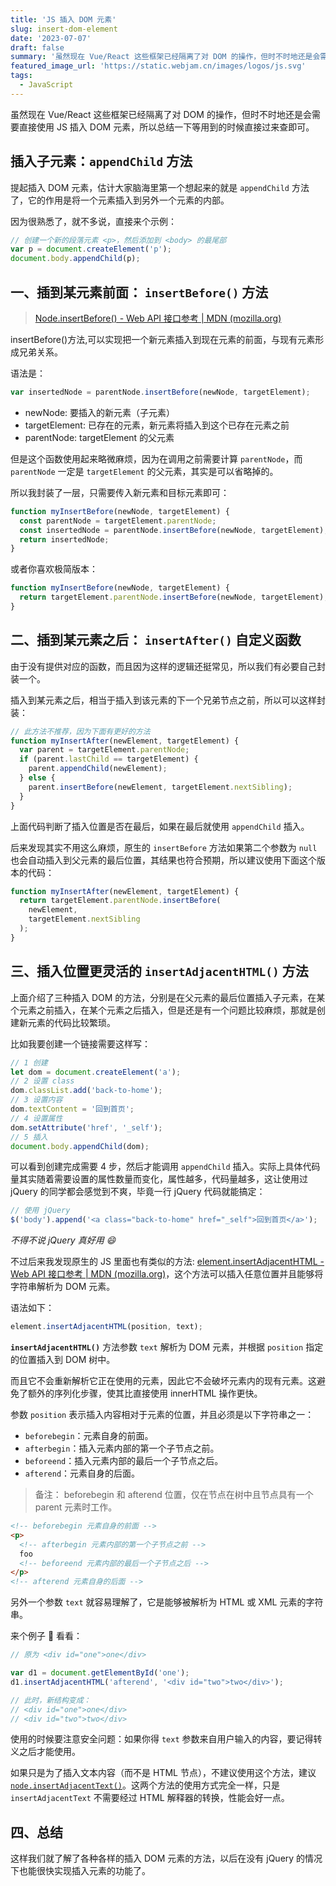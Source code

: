 ```yaml
---
title: 'JS 插入 DOM 元素'
slug: insert-dom-element
date: '2023-07-07'
draft: false
summary: '虽然现在 Vue/React 这些框架已经隔离了对 DOM 的操作，但时不时地还是会需要直接使用 JS 插入 DOM 元素，所以总结一下等用到的时候直接过来查即可。'
featured_image_url: 'https://static.webjam.cn/images/logos/js.svg'
tags:
  - JavaScript
---
```


虽然现在 Vue/React 这些框架已经隔离了对 DOM 的操作，但时不时地还是会需要直接使用 JS 插入 DOM 元素，所以总结一下等用到的时候直接过来查即可。

## 插入子元素：`appendChild` 方法

提起插入 DOM 元素，估计大家脑海里第一个想起来的就是 `appendChild` 方法了，它的作用是将一个元素插入到另外一个元素的内部。

因为很熟悉了，就不多说，直接来个示例：

```js
// 创建一个新的段落元素 <p>，然后添加到 <body> 的最尾部
var p = document.createElement('p');
document.body.appendChild(p);
```

## 一、插到某元素前面： `insertBefore()` 方法

> [Node.insertBefore() - Web API 接口参考 | MDN (mozilla.org)](https://developer.mozilla.org/zh-CN/docs/Web/API/Node/insertBefore)

insertBefore()方法,可以实现把一个新元素插入到现在元素的前面，与现有元素形成兄弟关系。

语法是：

```js
var insertedNode = parentNode.insertBefore(newNode, targetElement);
```

- newNode: 要插入的新元素（子元素）
- targetElement: 已存在的元素，新元素将插入到这个已存在元素之前
- parentNode: targetElement 的父元素

但是这个函数使用起来略微麻烦，因为在调用之前需要计算 `parentNode`，而 `parentNode` 一定是 `targetElement` 的父元素，其实是可以省略掉的。

所以我封装了一层，只需要传入新元素和目标元素即可：

```js
function myInsertBefore(newNode, targetElement) {
  const parentNode = targetElement.parentNode;
  const insertedNode = parentNode.insertBefore(newNode, targetElement);
  return insertedNode;
}
```

或者你喜欢极简版本：

```js
function myInsertBefore(newNode, targetElement) {
  return targetElement.parentNode.insertBefore(newNode, targetElement);
}
```

## 二、插到某元素之后： `insertAfter()` 自定义函数

由于没有提供对应的函数，而且因为这样的逻辑还挺常见，所以我们有必要自己封装一个。

插入到某元素之后，相当于插入到该元素的下一个兄弟节点之前，所以可以这样封装：

```js
// 此方法不推荐，因为下面有更好的方法
function myInsertAfter(newElement, targetElement) {
  var parent = targetElement.parentNode;
  if (parent.lastChild == targetElement) {
    parent.appendChild(newElement);
  } else {
    parent.insertBefore(newElement, targetElement.nextSibling);
  }
}
```

上面代码判断了插入位置是否在最后，如果在最后就使用 `appendChild` 插入。

后来发现其实不用这么麻烦，原生的 `insertBefore` 方法如果第二个参数为 `null` 也会自动插入到父元素的最后位置，其结果也符合预期，所以建议使用下面这个版本的代码：

```js
function myInsertAfter(newElement, targetElement) {
  return targetElement.parentNode.insertBefore(
    newElement,
    targetElement.nextSibling
  );
}
```

## 三、插入位置更灵活的 `insertAdjacentHTML()` 方法

上面介绍了三种插入 DOM 的方法，分别是在父元素的最后位置插入子元素，在某个元素之前插入，在某个元素之后插入，但是还是有一个问题比较麻烦，那就是创建新元素的代码比较繁琐。

比如我要创建一个链接需要这样写：

```js
// 1 创建
let dom = document.createElement('a');
// 2 设置 class
dom.classList.add('back-to-home');
// 3 设置内容
dom.textContent = '回到首页';
// 4 设置属性
dom.setAttribute('href', '_self');
// 5 插入
document.body.appendChild(dom);
```

可以看到创建完成需要 4 步，然后才能调用 `appendChild` 插入。实际上具体代码量其实随着需要设置的属性数量而变化，属性越多，代码量越多，这让使用过 jQuery 的同学都会感觉到不爽，毕竟一行 jQuery 代码就能搞定：

```js
// 使用 jQuery
$('body').append('<a class="back-to-home" href="_self">回到首页</a>');
```

_不得不说 jQuery 真好用 😄_

不过后来我发现原生的 JS 里面也有类似的方法: [element.insertAdjacentHTML - Web API 接口参考 | MDN (mozilla.org)](https://developer.mozilla.org/zh-CN/docs/Web/API/Element/insertAdjacentHTML)，这个方法可以插入任意位置并且能够将字符串解析为 DOM 元素。

语法如下：

```js
element.insertAdjacentHTML(position, text);
```

**`insertAdjacentHTML()`** 方法参数 `text` 解析为 DOM 元素，并根据 `position` 指定的位置插入到 DOM 树中。

而且它不会重新解析它正在使用的元素，因此它不会破坏元素内的现有元素。这避免了额外的序列化步骤，使其比直接使用 innerHTML 操作更快。

参数 `position` 表示插入内容相对于元素的位置，并且必须是以下字符串之一：

- `beforebegin`：元素自身的前面。
- `afterbegin`：插入元素内部的第一个子节点之前。
- `beforeend`：插入元素内部的最后一个子节点之后。
- `afterend`：元素自身的后面。

> 备注： beforebegin 和 afterend 位置，仅在节点在树中且节点具有一个 parent 元素时工作。

```html
<!-- beforebegin 元素自身的前面 -->
<p>
  <!-- afterbegin 元素内部的第一个子节点之前 -->
  foo
  <!-- beforeend 元素内部的最后一个子节点之后 -->
</p>
<!-- afterend 元素自身的后面 -->
```

另外一个参数 `text` 就容易理解了，它是能够被解析为 HTML 或 XML 元素的字符串。

来个例子 🌰 看看：

```js
// 原为 <div id="one">one</div>

var d1 = document.getElementById('one');
d1.insertAdjacentHTML('afterend', '<div id="two">two</div>');

// 此时，新结构变成：
// <div id="one">one</div>
// <div id="two">two</div>
```

使用的时候要注意安全问题：如果你得 `text` 参数来自用户输入的内容，要记得转义之后才能使用。

如果只是为了插入文本内容（而不是 HTML 节点），不建议使用这个方法，建议 [`node.insertAdjacentText()`](https://developer.mozilla.org/zh-CN/docs/Web/API/Element/insertAdjacentText)。这两个方法的使用方式完全一样，只是 `insertAdjacentText` 不需要经过 HTML 解释器的转换，性能会好一点。

## 四、总结

这样我们就了解了各种各样的插入 DOM 元素的方法，以后在没有 jQuery 的情况下也能很快实现插入元素的功能了。
